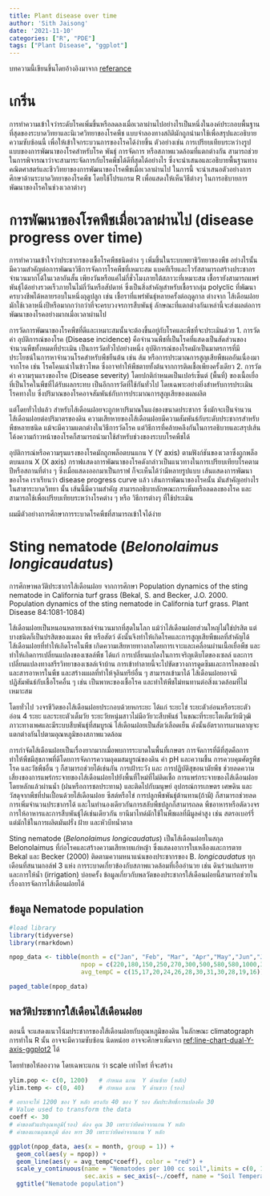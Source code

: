 ```yaml
---
title: Plant disease over time
author: 'Sith Jaisong'
date: '2021-11-10'
categories: ["R", "PDE"]
tags: ["Plant Disease", "ggplot"]
---
```

บทความนี้เขียนขึ้นโดยอ้างอิงมาจาก [referance](https://www.apsnet.org/edcenter/disimpactmngmnt/topc/EcologyAndEpidemiologyInR/DiseaseProgress/Pages/default.aspx)

# เกริ่น
การทำความเข้าใจว่าระดับโรคเพิ่มขึ้นหรือลดลงเมื่อเวลาผ่านไปอย่างไรเป็นหนึ่งในองค์ประกอบพื้นฐานที่สุดของระบาดวิทยาและนิเวศวิทยาของโรคพืช แบบจำลองทางสถิติมักถูกนำมาใช้เพื่อสรุปและอธิบายความซับซ้อนนี้ เพื่อให้เข้าใจกระบวนการของโรคได้ง่ายขึ้น ตัวอย่างเช่น การเปรียบเทียบระหว่างรูปแบบของการพัฒนาของโรคสำหรับโรค พันธุ์ การจัดการ หรือสภาพแวดล้อมที่แตกต่างกัน สามารถช่วยในการพิจารณาว่าจะสามาระจัดการกับโรคพืชได้ดีที่สุดได้อย่างไร ซึ่งจะนำเสนอและอธิบายพื้นฐานทางคณิตศาสตร์และชีววิทยาของการพัฒนาของโรคพืชเมื่อเวลาผ่านไป ในการนี้ จะนำเสนอตัวอย่างการศึกษาด้านระบาดวิทยาของโรคพืช โดยใช้โปรแกรม R เพื่อแสดงให้เห็นวิธีต่างๆ ในการอธิบายการพัฒนาของโรคในช่วงเวลาต่างๆ

# การพัฒนาของโรคพืชเมื่อเวลาผ่านไป (disease progress over time)
การทำความเข้าใจว่าประชากรของเชื้อโรคพืชชนิดต่าง ๆ เพิ่มขึ้นในระบบพยาธิวิทยาของพืช อย่างไรนั้น มีความสำคัญต่อการพัฒนาวิธีการจัดการโรคพืชที่เหมาะสม แบคทีเรียและไวรัสสามารถสร้างประชากรจำนวนมากได้ในเวลาอันสั้น เพียงวันหรือแค่ไม่กี่ชั่วโมงภายใต้สภาวะที่เหมาะสม เชื้อรายังสามารถแพร่พันธุ์ได้อย่างรวดเร็วภายในไม่กี่วันหรือสัปดาห์ ซึ่งเป็นสิ่งสำคัญสำหรับเชื้อรากลุ่ม polyclic ที่พัฒนาครบวงชีพได้หลายรอบในหนึ่งฤดูปลูก เช่น เชื้อราที่แพร่พันธุ์หลายครั้งต่อฤดูกาล ต่างจาก ไส้เดือนฝอยมักใช้เวลาหนึ่งปีหรือมากกว่ากว่าที่จะครบวงจรการสืบพันธุ์ ลักษณะที่แตกต่างกันเหล่านี้จะส่งผลต่อการพัฒนาของโรคอย่างมากเมื่อเวลาผ่านไป

การวัดการพัฒนาของโรคพืชที่ดีและเหมาะสมนั้นจะต้องขึ้นอยู่กับโรคและพืชที่จะประเมินด้วย
1. การวัดค่า อุบัติการณ์ของโรค (Disease incidence) คือจำนวนพืชที่เป็นโรคที่แสดงเป็นสัดส่วนของจำนวนพืชทั้งหมดที่ประเมิน เป็นการวัดทั่วไปอย่างหนึ่ง อุบัติการณ์ของโรคมักเป็นมาตรการที่มีประโยชน์ในการหาจำนวนโรคสำหรับพืชยืนต้น เช่น ส้ม หรือการประมาณการสูญเสียพืชผลอันเนื่องมาจากโรค เช่น โรคโคนเน่าในข้าวโพด ซึ่งอาจทำให้พืชตายทั้งต้นจากการติดเชื้อเพียงครั้งเดียว
2. การวัดค่า ความรุนแรงของโรค (Disease severity) โดยปกติกำหนดเป็นเปอร์เซ็นต์ (พื้นที่) ของเนื้อเยื่อที่เป็นโรคในพืชที่ได้รับผลกระทบ เป็นอีกการวัดที่ใช้กันทั่วไป โดยเฉพาะอย่างยิ่งสำหรับการประเมินโรคทางใบ ซึ่งปริมาณของโรคอาจสัมพันธ์กับการประมาณการสูญเสียของผลผลิต

แต่โดยทั่วไปแล้ว สำหรับไส้เดือนฝอยจะถูกหาปริมาณในแง่ของขนาดประชากร ซึ่งมักจะเป็นจำนวนไส้เดือนฝอยต่อปริมาตรของดิน ความเสียหายของไส้เดือนฝอยมีความสัมพันธ์กับระดับประชากรสำหรับพืชหลายชนิด แม้จะมีความแตกต่างในวิธีการวัดโรค แต่วิธีการที่คล้ายคลึงกันในการอธิบายและสรุปเส้นโค้งความก้าวหน้าของโรคก็สามารถนำมาใช้สำหรับช่วงของระบบโรคพืชได้

อุบัติการณ์หรือความรุนแรงของโรคมักถูกพล็อตบนแกน Y (Y axis) ตามฟังก์ชันของเวลาซึ่งถูกพล็อตบนแกน X (X axis) กราฟแสดงการพัฒนาของโรคดังกล่าวเป็นแนวทางในการเปรียบเทียบโรคตามปีหรือสถานที่ต่าง ๆ ซึ่งเมื่อแสดงออกมาเป็นกราฟ ก็จะเห็นได้ว่ามีหลายรูปแบบ เส้นแสดงการพัฒนาของโรค เราเรียนว่า disease progress curve แล้ว เส้นการพัฒนาของโรคนั้น มันสำคัญอย่างไร ในสาขาระบาดวิทยา นั้น เส้นนี้มีความสำคัญ สามารถอธิบายลักษณะการเพิ่มหรือลดลงของโรค และสามารถใช้เพื่อเปรียบเทียบระหว่างโรคต่าง ๆ หรือ วิธีการต่างๆ ที่ใช้ประเมิน

ผมมีตัวอย่างการศึกษาการระบาดโรคพืชที่สามารถเข้าใจได้ง่าย

# Sting nematode (*Belonolaimus longicaudatus*)
การศึกษาพลวัติประชากรใส้เดือนฝอย จากการศึกษา Population dynamics of the sting nematode in California turf grass (Bekal, S. and Becker, J.O. 2000. Population dynamics of the sting nematode in California turf grass. Plant Disease 84:1081-1084)

ไส้เดือนฝอยเป็นหนอนหลายเซลล์จำนวนมากที่สุดในโลก แม้ว่าไส้เดือนฝอยส่วนใหญ่ไม่ใช่ปรสิต แต่บางชนิดก็เป็นปรสิตของแมลง พืช หรือสัตว์ ดังนั้นจึงทำให้เกิดโรคและการสูญเสียพืชผลที่สำคัญได้    ไส้เดือนฝอยที่ทำให้เกิดโรคในพืช เกิดความเสียหายทางกลโดยการเจาะและเคลื่อนผ่านเนื้อเยื่อพืช และทำให้เกิดการเปลี่ยนแปลงของเซลล์พืช ได้แก่ การเปลี่ยนแปลงในการเจริญเติบโตของเซลล์ และการเปลี่ยนแปลงทางสรีรวิทยาของเซลล์เจ้าบ้าน การเข้าทำลายนี้จะไปขัดขวางการดูดซึมและการไหลของน้ำและสารอาหารในพืช และสร้างแผลที่ทำให้จุลินทรีย์อื่น ๆ สามารถเข้ามาได้ ไส้เดือนฝอยอาจมีปฏิสัมพันธ์กับเชื้อโรคอื่น ๆ เช่น เป็นพาหะของเชื้อโรค และทำให้พืชไม่ทนทานต่อสิ่งแวดล้อมที่ไม่เหมาะสม

โดยทั่วไป วงจรชีวิตของไส้เดือนฝอยประกอบด้วยหกระยะ ได้แก่ ระยะไข่ ระยะตัวอ่อนหรือระยะตัวอ่อน 4 ระยะ และระยะตัวเต็มวัย ระยะวัยหนุ่มสาวไม่มีอวัยวะสืบพันธ์ ในขณะที่ระยะโตเต็มวัยมีวุฒิภาวะทางเพศและมีระบบสืบพันธุ์ที่สมบูรณ์ ไส้เดือนฝอยเป็นสัตว์เลือดเย็น ดังนั้นอัตราการเผาผลาญจะแตกต่างกันไปตามอุณหภูมิของสภาพแวดล้อม

การกำจัดไส้เดือนฝอยเป็นเรื่องยากมากเมื่อพบการระบาดในพื้นที่เกษตร การจัดการที่ดีที่สุดคือการทำให้พืชมีสุขภาพที่ดีโดยการจัดการความอุดมสมบูรณ์ของดิน ค่า pH และความชื้น การควบคุมศัตรูพืช โรค และวัชพืชอื่น ๆ ก็สามารถช่วยได้เช่นกัน การเฝ้าระวัง และ การปฏิบัติสุขอนามัยพืช ช่วยลดความเสี่ยงของการแพร่กระจายของไส้เดือนฝอยไปยังพื้นที่ใหม่ที่ไม่ติดเชื้อ การแพร่กระจายของไส้เดือนฝอยโดยหลักแล้วผ่านน้ำ (ฝนหรือการชลประทาน) และติดไปกับมนุษย์ อุปกรณ์การเกษตร เศษดิน และวัสดุจากพืชที่ปนเปื้อนด้วยไส้เดือนฝอย ซีสต์หรือไข่ การปลูกพืชพันธุ์ต้านทาน(ถ้ามี) ก็สามารถช่วยลดการเพิ่มจำนวนประชากรได้ และในทำนองเดียวกันการสลับพืชปลูกก็สามารถลด พืชอาหารหรือตัดวงจรการให้อาหารและการสืบพันธุ์ได้เช่นเดียวกัน ยานีมาไทด์มักใช้ในพืชผลที่มีมูลค่าสูง เช่น สตรอเบอร์รี่ แต่มักใช้ในการผลิตมันฝรั่ง ฝ้าย และหัวบีทน้ำตาล

Sting nematode (*Belonolaimus longicaudatus*) เป็นไส้เดือนฝอยในสกุล Belonolaimus ที่ก่อโรคและสร้างความเสียหายแก่หญ้า ซึ่งแสดงอาการใบเหลืองและการตาย Bekal และ Becker (2000) ติดตามความหนาแน่นของประชากรของ B. *longicaudatus* ทุกเดือนที่สนามกอล์ฟ 3 แห่ง การระบาดเกี่ยวข้องกับสภาพแวดล้อมที่เอื้ออำนวย เช่น ดินร่วนปนทราย และการให้น้ำ (irrigation) บ่อยครั้ง ข้อมูลเกี่ยวกับพลวัตของประชากรใส้เดือนฝอยนี้สามารถช่วยในเรื่องการจัดการไส้เดือนฝอยได้

## ข้อมูล Nematode population

```r
#load library
library(tidyverse)
library(rmarkdown)

npop_data <- tibble(month = c("Jan", "Feb", "Mar", "Apr","May","Jun","Jul","Aug","Sep", "Oct", "Nov", "Dec"),
                    npop = c(220,180,150,250,270,300,500,580,580,1000,380,100),
                    avg_tempC = c(15,17,20,24,26,28,30,31,30,28,19,16))

paged_table(npop_data)
```
## พลวัติประชากรใส้เดือนไส้เดือนฝอย
ตอนนี้ จะแสดงแนวโน้มประชากรของใส้เดือนฝอยกับอุณหภูมิของดิน ในลักษณะ climatograph การทำใน R นั้น อาจจะมีความซับซ้อน นิดหน่อย อาจจะศึกษาเพิ่มจาก [ref:line-chart-dual-Y-axis-ggplot2](https://www.r-graph-gallery.com/line-chart-dual-Y-axis-ggplot2.html) ได้

โดยทำขอให้ลองวาด โดยเฉพาะแกน ว่า scale เท่าไหร่ ที่จะสร้าง

```r
ylim.pop <- c(0, 1200)   # กำหนด แกน  Y ด้านซ้าย (หลัก)
ylim.temp <- c(0, 40)    # กำหนด แกน  Y ด้านขวา (รอง)

# อยากจะให้ 1200 ของ Y หลัก ตรงกับ 40 ของ Y รอง สัมประสิทธิ์การแปลงคือ 30
# Value used to transform the data
coeff <- 30
# ค่าของตัวแปรอุณหภูมิ(รอง) ต้อง คูณ 30 เพราะว่ายึดค่าจากแกน Y หลัก
# ค่าของแกนอุณหภูมิ ต้อง หาร 30 เพราะว่ายึดค่าจากแกน Y หลัก

ggplot(npop_data, aes(x = month, group = 1)) +
  geom_col(aes(y = npop)) +
  geom_line(aes(y = avg_tempC*coeff), color = "red") +
  scale_y_continuous(name = "Nematodes per 100 cc soil",limits = c(0, 1200), breaks = seq(0, 1200, by = 400),
                     sec.axis = sec_axis(~./coeff, name = "Soil Temperature (C)")) +
  ggtitle("Nematode population")
```
